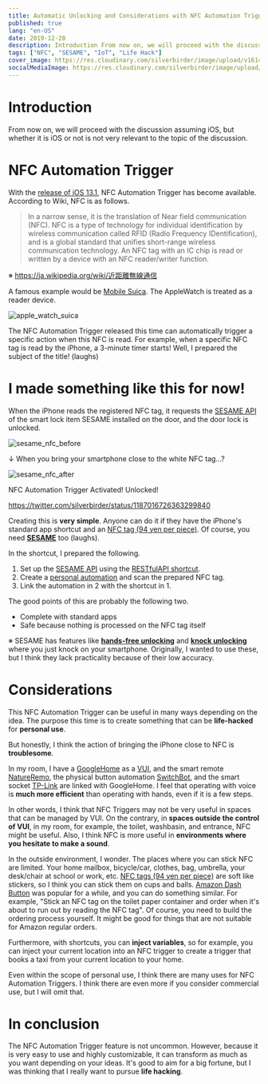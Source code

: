 ```yaml
---
title: Automatic Unlocking and Considerations with NFC Automation Trigger + SESAME API
published: true
lang: "en-US"
date: 2019-12-28
description: Introduction From now on, we will proceed with the discussion assuming iOS, but whether it is iOS or not is not very relevant to the topic of the discussion. With the release of iOS 13.1, NFC Automation Trigger has become available. According to Wiki, NFC is as follows.
tags: ["NFC", "SESAME", "IoT", "Life Hack"]
cover_image: https://res.cloudinary.com/silverbirder/image/upload/v1614345501/silver-birder.github.io/blog/apple_watch_suica.jpg
socialMediaImage: https://res.cloudinary.com/silverbirder/image/upload/v1614345501/silver-birder.github.io/blog/apple_watch_suica.jpg
---
```



# Introduction

From now on, we will proceed with the discussion assuming iOS, but whether it is iOS or not is not very relevant to the topic of the discussion.

# NFC Automation Trigger

With the [release of iOS 13.1](https://support.apple.com/ja-jp/HT210393#131), NFC Automation Trigger has become available. According to Wiki, NFC is as follows.

> In a narrow sense, it is the translation of Near field communication (NFC). NFC is a type of technology for individual identification by wireless communication called RFID (Radio Frequency IDentification), and is a global standard that unifies short-range wireless communication technology. An NFC tag with an IC chip is read or written by a device with an NFC reader/writer function.

※ https://ja.wikipedia.org/wiki/近距離無線通信

A famous example would be [Mobile Suica](https://www.jreast.co.jp/mobilesuica/index.html/). The AppleWatch is treated as a reader device.

<Image
  src="https://res.cloudinary.com/silverbirder/image/upload/v1614345501/silver-birder.github.io/blog/apple_watch_suica.jpg"
  width={850}
  height={1015}
  layout="constrained"
  alt="apple_watch_suica"
/>

The NFC Automation Trigger released this time can automatically trigger a specific action when this NFC is read.
For example, when a specific NFC tag is read by the iPhone, a 3-minute timer starts! Well, I prepared the subject of the title! (laughs)

# I made something like this for now!

When the iPhone reads the registered NFC tag, it requests the [SESAME API](https://docs.candyhouse.co/#sesame-api) of the smart lock item SESAME installed on the door, and the door lock is unlocked.

<Image
  src="https://res.cloudinary.com/silverbirder/image/upload/v1614345607/silver-birder.github.io/blog/sesame_nfc_before.png"
  width={816}
  height={936}
  layout="constrained"
  alt="sesame_nfc_before"
/>

↓ When you bring your smartphone close to the white NFC tag...?

<Image
  src="https://res.cloudinary.com/silverbirder/image/upload/v1614345642/silver-birder.github.io/blog/sesame_nfc_after.png"
  width={824}
  height={862}
  layout="constrained"
  alt="sesame_nfc_after"
/>

NFC Automation Trigger Activated! Unlocked!

https://twitter.com/silverbirder/status/1187016726363299840

Creating this is **very simple**. Anyone can do it if they have the iPhone's standard app shortcut and an [NFC tag (94 yen per piece)](https://www.amazon.co.jp/gp/product/B00GXSGL5G/). Of course, you need **[SESAME](https://www.amazon.co.jp/dp/B0787N1L3M)** too (laughs).

In the shortcut, I prepared the following.

1. Set up the [SESAME API](https://docs.candyhouse.co/#sesame-api) using the [RESTfulAPI shortcut](https://support.apple.com/ja-jp/guide/shortcuts/apd58d46713f/ios).
2. Create a [personal automation](https://reliphone.jp/nfc-automation/) and scan the prepared NFC tag.
3. Link the automation in 2 with the shortcut in 1.

The good points of this are probably the following two.

- Complete with standard apps
- Safe because nothing is processed on the NFC tag itself

※ SESAME has features like **[hands-free unlocking](https://jp.candyhouse.co/blogs/how-to/%E6%89%8B%E3%81%B6%E3%82%89%E8%A7%A3%E9%8C%A0%E6%A9%9F%E8%83%BD-%E3%82%92%E8%A8%AD%E5%AE%9A%E3%81%99%E3%82%8B)** and **[knock unlocking](https://jp.candyhouse.co/blogs/how-to/%E3%83%8E%E3%83%83%E3%82%AF%E6%A9%9F%E8%83%BD%E3%82%92%E8%A8%AD%E5%AE%9A%E3%81%99%E3%82%8B)** where you just knock on your smartphone. Originally, I wanted to use these, but I think they lack practicality because of their low accuracy.

# Considerations

This NFC Automation Trigger can be useful in many ways depending on the idea.
The purpose this time is to create something that can be **life-hacked** for **personal use**.

But honestly, I think the action of bringing the iPhone close to NFC is **troublesome**.

In my room, I have a [GoogleHome](https://store.google.com/jp/product/google_home_mini) as a [VUI](https://en.wikipedia.org/wiki/Voice_user_interface), and the smart remote [NatureRemo](https://nature.global/), the physical button automation [SwitchBot](https://www.switchbot.jp/), and the smart socket [TP-Link](https://www.amazon.co.jp/dp/B078HSBNMT/) are linked with GoogleHome.
I feel that operating with voice is **much more efficient** than operating with hands, even if it is a few steps.

In other words, I think that NFC Triggers may not be very useful in spaces that can be managed by VUI. On the contrary, in **spaces outside the control of VUI**, in my room, for example, the toilet, washbasin, and entrance, NFC might be useful. Also, I think NFC is more useful in **environments where you hesitate to make a sound**.

In the outside environment, I wonder. The places where you can stick NFC are limited.
Your home mailbox, bicycle/car, clothes, bag, umbrella, your desk/chair at school or work, etc.
[NFC tags (94 yen per piece)](https://www.amazon.co.jp/gp/product/B00GXSGL5G/) are soft like stickers, so I think you can stick them on cups and balls. [Amazon Dash Button](https://ja.wikipedia.org/wiki/Amazon_Dash) was popular for a while, and you can do something similar. For example, "Stick an NFC tag on the toilet paper container and order when it's about to run out by reading the NFC tag". Of course, you need to build the ordering process yourself. It might be good for things that are not suitable for Amazon regular orders.

Furthermore, with shortcuts, you can **inject variables**, so for example, you can inject your current location into an NFC trigger to create a trigger that books a taxi from your current location to your home.

Even within the scope of personal use, I think there are many uses for NFC Automation Triggers. I think there are even more if you consider commercial use, but I will omit that.

# In conclusion

The NFC Automation Trigger feature is not uncommon. However, because it is very easy to use and highly customizable, it can transform as much as you want depending on your ideas. It's good to aim for a big fortune, but I was thinking that I really want to pursue **life hacking**.
